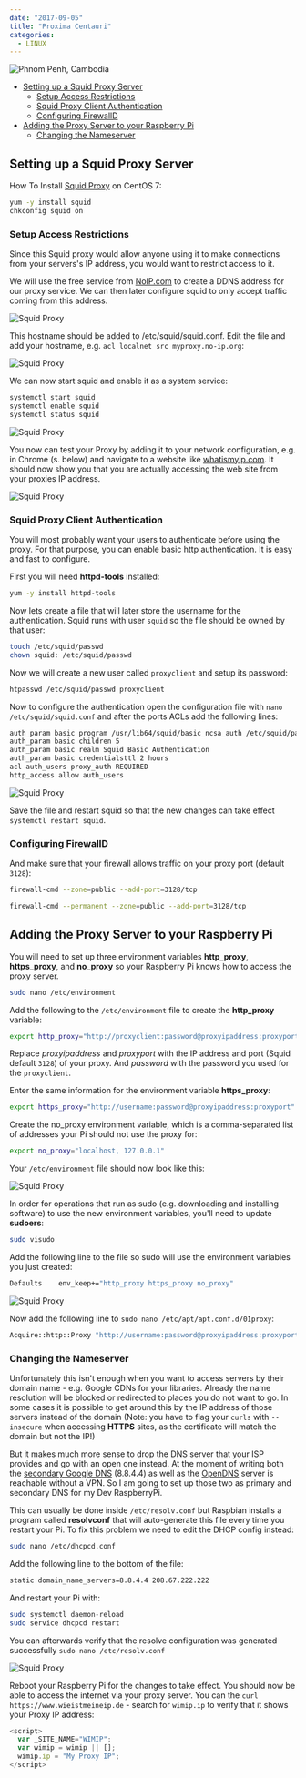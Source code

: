 ```yaml
---
date: "2017-09-05"
title: "Proxima Centauri"
categories:
  - LINUX
---
```



![Phnom Penh, Cambodia](./photo-76834w36_4vkhjk89776s_78.png)


<!-- TOC -->

- [Setting up a Squid Proxy Server](#setting-up-a-squid-proxy-server)
  - [Setup Access Restrictions](#setup-access-restrictions)
  - [Squid Proxy Client Authentication](#squid-proxy-client-authentication)
  - [Configuring FirewallD](#configuring-firewalld)
- [Adding the Proxy Server to your Raspberry Pi](#adding-the-proxy-server-to-your-raspberry-pi)
  - [Changing the Nameserver](#changing-the-nameserver)

<!-- /TOC -->


## Setting up a Squid Proxy Server

How To Install [Squid Proxy](http://www.squid-cache.org/Intro/) on CentOS 7:


```bash
yum -y install squid
chkconfig squid on
```




### Setup Access Restrictions

Since this Squid proxy would allow anyone using it to make connections from your servers's IP address, you would want to restrict access to it.

We will use the free service from [NoIP.com](https://www.noip.com/sign-up) to create a DDNS address for our proxy service. We can then later configure squid to only accept traffic coming from this address.


![Squid Proxy](./Squid_Proxy_01.png)


This hostname should be added to /etc/squid/squid.conf. Edit the file and add your hostname, e.g. `acl localnet src myproxy.no-ip.org`:


![Squid Proxy](./Squid_Proxy_02.png)


We can now start squid and enable it as a system service:


```bash
systemctl start squid
systemctl enable squid
systemctl status squid
```


![Squid Proxy](./Squid_Proxy_03.png)


You now can test your Proxy by adding it to your network configuration, e.g. in Chrome (s. below) and navigate to a website like [whatismyip.com](http://www.whatismyip.com/). It should now show you that you are actually accessing the web site from your proxies IP address.


![Squid Proxy](./Squid_Proxy_04.png)



### Squid Proxy Client Authentication

You will most probably want your users to authenticate before using the proxy. For that purpose, you can enable basic http authentication. It is easy and fast to configure.

First you will need __httpd-tools__ installed:


```bash
yum -y install httpd-tools
```


Now lets create a file that will later store the username for the authentication. Squid runs with user `squid` so the file should be owned by that user:


```bash
touch /etc/squid/passwd
chown squid: /etc/squid/passwd
```


Now we will create a new user called `proxyclient` and setup its password:


```bash
htpasswd /etc/squid/passwd proxyclient
```


Now to configure the authentication open the configuration file with `nano /etc/squid/squid.conf` and after the ports ACLs add the following lines:


```bash
auth_param basic program /usr/lib64/squid/basic_ncsa_auth /etc/squid/passwd
auth_param basic children 5
auth_param basic realm Squid Basic Authentication
auth_param basic credentialsttl 2 hours
acl auth_users proxy_auth REQUIRED
http_access allow auth_users
```


![Squid Proxy](./Squid_Proxy_05.png)


Save the file and restart squid so that the new changes can take effect `systemctl restart squid`.


### Configuring FirewallD

And make sure that your firewall allows traffic on your proxy port (default `3128`):


```bash
firewall-cmd --zone=public --add-port=3128/tcp

firewall-cmd --permanent --zone=public --add-port=3128/tcp
```



## Adding the Proxy Server to your Raspberry Pi


You will need to set up three environment variables __http_proxy__,  __https_proxy__, and __no_proxy__ so your Raspberry Pi knows how to access the proxy server.


```bash
sudo nano /etc/environment
```


Add the following to the `/etc/environment` file to create the  __http_proxy__ variable:


```bash
export http_proxy="http://proxyclient:password@proxyipaddress:proxyport"
```


Replace _proxyipaddress_ and _proxyport_ with the IP address and port (Squid default `3128`) of your proxy. And _password_ with the password you used for the `proxyclient`.


Enter the same information for the environment variable __https_proxy__:


```bash
export https_proxy="http://username:password@proxyipaddress:proxyport"
```


Create the no_proxy environment variable, which is a comma-separated list of addresses your Pi should not use the proxy for:


```bash
export no_proxy="localhost, 127.0.0.1"
```

Your `/etc/environment` file should now look like this:


![Squid Proxy](./Squid_Proxy_06.png)


In order for operations that run as sudo (e.g. downloading and installing software) to use the new environment variables, you'll need to update __sudoers__:


```bash
sudo visudo
```


Add the following line to the file so sudo will use the environment variables you just created:


```bash
Defaults    env_keep+="http_proxy https_proxy no_proxy"
```


![Squid Proxy](./Squid_Proxy_07.png)


Now add the following line to `sudo nano /etc/apt/apt.conf.d/01proxy`:


```bash
Acquire::http::Proxy "http://username:password@proxyipaddress:proxyport";
```


### Changing the Nameserver

Unfortunately this isn't enough when you want to access servers by their domain name - e.g. Google CDNs for your libraries. Already the name resolution will be blocked or redirected to places you do not want to go. In some cases it is possible to get around this by the IP address of those servers instead of the domain (Note: you have to flag your `curls` with `--insecure` when accessing __HTTPS__ sites, as the certificate will match the domain but not the IP!)


But it makes much more sense to drop the DNS server that your ISP provides and go with an open one instead. At the moment of writing both the [secondary Google DNS](https://developers.google.com/speed/public-dns/docs/using) (8.8.4.4) as well as the [OpenDNS](https://use.opendns.com) server is reachable without a VPN. So I am going to set up those two as primary and secondary DNS for my Dev RaspberryPi.


This can usually be done inside `/etc/resolv.conf` but Raspbian installs a program called __resolvconf__ that will auto-generate this file every time you restart your Pi. To fix this problem we need to edit the DHCP config instead:


```bash
sudo nano /etc/dhcpcd.conf
```

Add the following line to the bottom of the file:


```bash
static domain_name_servers=8.8.4.4 208.67.222.222
```


And restart your Pi with:

```bash
sudo systemctl daemon-reload
sudo service dhcpcd restart
```


You can afterwards verify that the resolve configuration was generated successfully `sudo nano /etc/resolv.conf`


![Squid Proxy](./Squid_Proxy_08.png)



Reboot your Raspberry Pi for the changes to take effect. You should now be able to access the internet via your proxy server. You can the `curl https://www.wieistmeineip.de` - search for `wimip.ip` to verify that it shows your Proxy IP address:


```js
<script>
  var _SITE_NAME="WIMIP";
  var wimip = wimip || [];
  wimip.ip = "My Proxy IP";
</script>
```
